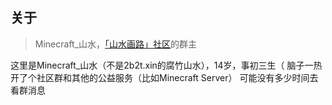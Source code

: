 ## 关于

> Minecraft_山水，[「山水画路」社区](https://qm.qq.com/cgi-bin/qm/qr?k=N9MKEYCWHNs4riPxatfCJbNcIwgOLHNv)的群主

这里是Minecraft_山水（不是2b2t.xin的腐竹山水），14岁，事初三生（
脑子一热开了个社区群和其他的公益服务（比如Minecraft Server）
可能没有多少时间去看群消息
